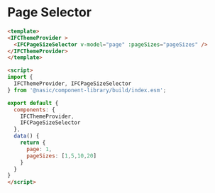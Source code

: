 
<Meta title="Presentational Components/Pagination/Page Size Selector/Usage" />

# Page Selector

```html
<template>
<IFCThemeProvider >
  <IFCPageSizeSelector v-model="page" :pageSizes="pageSizes" />
</IFCThemeProvider>
</template>

<script>
import {
  IFCThemeProvider, IFCPageSizeSelector
} from '@nasic/component-library/build/index.esm';

export default {
  components: {
    IFCThemeProvider,
    IFCPageSizeSelector
  },
  data() {
    return {
      page: 1,
      pageSizes: [1,5,10,20]
    }
  }
}
</script>
```